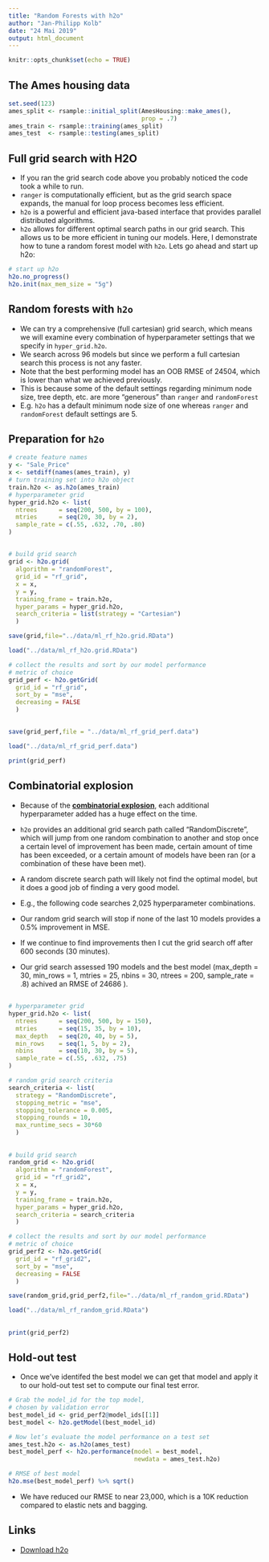 ```yaml
---
title: "Random Forests with h2o"
author: "Jan-Philipp Kolb"
date: "24 Mai 2019"
output: html_document
---
```


```r
knitr::opts_chunk$set(echo = TRUE)
```

## The Ames housing data

```r
set.seed(123)
ames_split <- rsample::initial_split(AmesHousing::make_ames(), 
                                     prop = .7)
ames_train <- rsample::training(ames_split)
ames_test  <- rsample::testing(ames_split)
```



## Full grid search with H2O

- If you ran the grid search code above you probably noticed the code took a while to run. 
- `ranger` is computationally efficient, but as the grid search space expands, the manual for loop process becomes less efficient. 
- `h2o` is a powerful and efficient java-based interface that provides parallel distributed algorithms. 
- `h2o` allows for different optimal search paths in our grid search. This allows us to be more efficient in tuning our models. Here, I demonstrate how to tune a random forest model with `h2o`. Lets go ahead and start up h2o:

<!--
(I turn off progress bars when creating reports/tutorials)
-->



```r
# start up h2o 
h2o.no_progress()
h2o.init(max_mem_size = "5g")
```

## Random forests with `h2o`

- We can try a comprehensive (full cartesian) grid search, which means we will examine every combination of hyperparameter settings that we specify in `hyper_grid.h2o`. 
- We search across 96 models but since we perform a full cartesian search this process is not any faster. 
- Note that the best performing model has an OOB RMSE of 24504, which is lower than what we achieved previously. 
- This is because some of the default settings regarding minimum node size, tree depth, etc. are more “generous” than `ranger` and `randomForest` 
- E.g. `h2o` has a default minimum node size of one whereas `ranger` and `randomForest` default settings are 5.


## Preparation for `h2o`

```r
# create feature names
y <- "Sale_Price"
x <- setdiff(names(ames_train), y)
# turn training set into h2o object
train.h2o <- as.h2o(ames_train)
# hyperparameter grid
hyper_grid.h2o <- list(
  ntrees      = seq(200, 500, by = 100),
  mtries      = seq(20, 30, by = 2),
  sample_rate = c(.55, .632, .70, .80)
)
```

##

<!--
Achtung: folgendes dauert sehr lange
-->

```r
# build grid search 
grid <- h2o.grid(
  algorithm = "randomForest",
  grid_id = "rf_grid",
  x = x, 
  y = y, 
  training_frame = train.h2o,
  hyper_params = hyper_grid.h2o,
  search_criteria = list(strategy = "Cartesian")
  )
```

```r
save(grid,file="../data/ml_rf_h2o.grid.RData")
```

```r
load("../data/ml_rf_h2o.grid.RData")
```


```r
# collect the results and sort by our model performance 
# metric of choice
grid_perf <- h2o.getGrid(
  grid_id = "rf_grid", 
  sort_by = "mse", 
  decreasing = FALSE
  )
```

##

```r
save(grid_perf,file = "../data/ml_rf_grid_perf.data")
```

```r
load("../data/ml_rf_grid_perf.data")
```


```r
print(grid_perf)
```


## Combinatorial explosion

- Because of the [**combinatorial explosion**](https://en.wikipedia.org/wiki/Combinatorial_explosion), each additional hyperparameter added has a huge effect on the time. 
- `h2o` provides an additional grid search path called “RandomDiscrete”, which will jump from one random combination to another and stop once a certain level of improvement has been made, certain amount of time has been exceeded, or a certain amount of models have been ran (or a combination of these have been met). 
- A random discrete search path will likely not find the optimal model, but it does a good job of finding a very good model.

- E.g., the following code searches 2,025 hyperparameter combinations. 
- Our random grid search will stop if none of the last 10 models provides a 0.5% improvement in MSE. 
- If we continue to find improvements then I cut the grid search off after 600 seconds (30 minutes). 
- Our grid search assessed 190 models and the best model (max_depth = 30, min_rows = 1, mtries = 25, nbins = 30, ntrees = 200, sample_rate = .8) achived an RMSE of 24686 
).

##

```r
# hyperparameter grid
hyper_grid.h2o <- list(
  ntrees      = seq(200, 500, by = 150),
  mtries      = seq(15, 35, by = 10),
  max_depth   = seq(20, 40, by = 5),
  min_rows    = seq(1, 5, by = 2),
  nbins       = seq(10, 30, by = 5),
  sample_rate = c(.55, .632, .75)
)
```

```r
# random grid search criteria
search_criteria <- list(
  strategy = "RandomDiscrete",
  stopping_metric = "mse",
  stopping_tolerance = 0.005,
  stopping_rounds = 10,
  max_runtime_secs = 30*60
  )
```


##

<!--
Folgendes dauert wieder lange
-->

```r
# build grid search 
random_grid <- h2o.grid(
  algorithm = "randomForest",
  grid_id = "rf_grid2",
  x = x, 
  y = y, 
  training_frame = train.h2o,
  hyper_params = hyper_grid.h2o,
  search_criteria = search_criteria
  )
```

```r
# collect the results and sort by our model performance 
# metric of choice
grid_perf2 <- h2o.getGrid(
  grid_id = "rf_grid2", 
  sort_by = "mse", 
  decreasing = FALSE
  )
```

```r
save(random_grid,grid_perf2,file="../data/ml_rf_random_grid.RData")
```

```r
load("../data/ml_rf_random_grid.RData")
```


## 

```r
print(grid_perf2)
```

## Hold-out test

- Once we’ve identifed the best model we can get that model and apply it to our hold-out test set to compute our final test error. 

```r
# Grab the model_id for the top model, 
# chosen by validation error
best_model_id <- grid_perf2@model_ids[[1]]
best_model <- h2o.getModel(best_model_id)
```

<!--
Folgendes funktioniert nicht - man braucht ein größeres Cluster
-->

```r
# Now let’s evaluate the model performance on a test set
ames_test.h2o <- as.h2o(ames_test)
best_model_perf <- h2o.performance(model = best_model, 
                                   newdata = ames_test.h2o)

# RMSE of best model
h2o.mse(best_model_perf) %>% sqrt()
```


- We have reduced our RMSE to near 23,000, which is a 10K reduction compared to elastic nets and bagging.


## Links

- [Download h2o](http://h2o.ai/download/)

